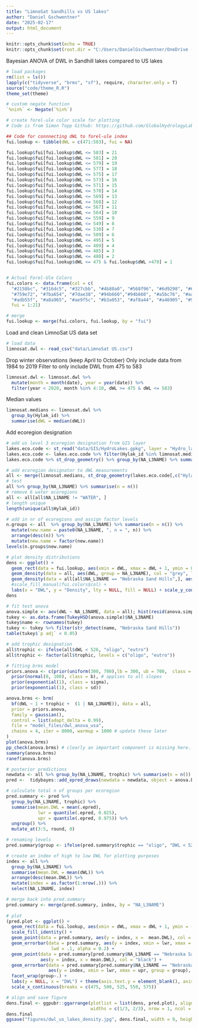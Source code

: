 ```yaml
---
title: "LimnoSat Sandhills vs US lakes"
author: "Daniel Gschwentner"
date: "2025-02-17"
output: html_document
---
```


```r
knitr::opts_chunk$set(echo = TRUE)
knitr::opts_chunk$set(root.dir = "C:/Users/DanielGschwentner/OneDrive - University of Nebraska-Lincoln/Sandhills LimnoSat lake color v2")
```


Bayesian ANOVA of DWL in Sandhill lakes compared to US lakes

```r
# load packages
rm(list = ls())
lapply(c("tidyverse", "brms", "sf"), require, character.only = T)
source("code/theme_R.R")
theme_set(theme)
```
```r
# custom negate function
`%nin%` <- Negate(`%in%`)
```

```r
# create forel-ule color scale for plotting
# Code is from Simon Topp Github: https://github.com/GlobalHydrologyLab/LakeReflectanceRepo/blob/master/00_Functions.R

## Code for connnecting dWL to forel-ule index 
fui.lookup <- tibble(dWL = c(471:583), fui = NA)

fui.lookup$fui[fui.lookup$dWL <= 583] = 21
fui.lookup$fui[fui.lookup$dWL <= 581] = 20
fui.lookup$fui[fui.lookup$dWL <= 579] = 19
fui.lookup$fui[fui.lookup$dWL <= 577] = 18
fui.lookup$fui[fui.lookup$dWL <= 575] = 17
fui.lookup$fui[fui.lookup$dWL <= 573] = 16
fui.lookup$fui[fui.lookup$dWL <= 571] = 15
fui.lookup$fui[fui.lookup$dWL <= 570] = 14
fui.lookup$fui[fui.lookup$dWL <= 569] = 13
fui.lookup$fui[fui.lookup$dWL <= 568] = 12
fui.lookup$fui[fui.lookup$dWL <= 567] = 11
fui.lookup$fui[fui.lookup$dWL <= 564] = 10
fui.lookup$fui[fui.lookup$dWL <= 559] = 9
fui.lookup$fui[fui.lookup$dWL <= 549] = 8
fui.lookup$fui[fui.lookup$dWL <= 530] = 7
fui.lookup$fui[fui.lookup$dWL <= 509] = 6
fui.lookup$fui[fui.lookup$dWL <= 495] = 5
fui.lookup$fui[fui.lookup$dWL <= 489] = 4
fui.lookup$fui[fui.lookup$dWL <= 485] = 3
fui.lookup$fui[fui.lookup$dWL <= 480] = 2
fui.lookup$fui[fui.lookup$dWL <= 475 & fui.lookup$dWL >470] = 1


# Actual Forel-Ule Colors
fui.colors <- data.frame(col = c(
  "#2158bc", "#316dc5", "#327cbb", "#4b80a0", "#568f96", "#6d9298", "#698c86", 
  "#759e72", "#7ba654", "#7dae38", "#94b660","#94b660", "#a5bc76", "#aab86d", 
  "#adb55f", "#a8a965", "#ae9f5c", "#b3a053", "#af8a44", "#a46905", "#9f4d04"),
  fui = 1:21)

# merge
fui.lookup <- merge(fui.colors, fui.lookup, by = "fui")

```

Load and clean LimnoSat US data set

```r
# load data 
limnosat.dwl <- read_csv("data/LimnoSat US.csv")
```

Drop winter observations (keep April to October)
Only include data from 1984 to 2019
Filter to only include DWL from 475 to 583

```r
limnosat.dwl <- limnosat.dwl %>%
  mutate(month = month(date), year = year(date)) %>%
  filter(year < 2020, month %in% 4:10, dWL >= 475 & dWL <= 583)
```

Median values

```r
limnosat.medians <- limnosat.dwl %>%
  group_by(Hylak_id) %>%
  summarise(dWL = median(dWL))
```

Add ecoregion designation

```r
# add us level 3 ecoregion designation from GIS layer
lakes.eco.code <- st_read("data/GIS/HydroLakes.gpkg", layer = "Hydro_lakes_US_eco3") # already contains ecoregion 3, did this in QGIS
lakes.eco.code <- lakes.eco.code %>% filter(Hylak_id %in% limnosat.medians$Hylak_id)
lakes.eco.code %>% st_drop_geometry() %>% group_by(NA_L3NAME) %>% summarise(n = n())
```


```r
# add ecoregion designator to dWL measurements
all <- merge(limnosat.medians, st_drop_geometry(lakes.eco.code[,c("Hylak_id", "NA_L1NAME", "NA_L3NAME")]), by = "Hylak_id", all.x = F, all.y = F)
# test
all %>% group_by(NA_L3NAME) %>% summarise(n = n())
# remove 6 water ecoregions
all <- all[all$NA_L1NAME != "WATER", ]
# length unique
length(unique(all$Hylak_id)) 
```

```r
# add in nr of ecoregions and assign factor levels
n.groups <- all  %>% group_by(NA_L3NAME) %>% summarise(n = n()) %>%
  mutate(new.name = paste0(NA_L3NAME, ", n = ", n)) %>%
  arrange(desc(n)) %>%
  mutate(new.name = factor(new.name))
levels(n.groups$new.name)

```

```r
# plot density distributions
dens <- ggplot() + 
  geom_rect(data = fui.lookup, aes(xmin = dWL, xmax = dWL + 1, ymin = 0, ymax = 0.10, fill = col)) + scale_fill_identity() +  
  geom_density(data = all, aes(dWL, group = NA_L3NAME), col = "grey", lwd = .1, alpha = 0.2) + 
  geom_density(data = all[all$NA_L3NAME == "Nebraska Sand Hills",], aes(dWL, group = NA_L3NAME), col = "black", lwd = .8) + 
  #scale_fill_manual(fui.colors$col) + 
  labs(x = "DWL", y = "Density", lty = NULL, fill = NULL) + scale_y_continuous(breaks = c(0, 0.04, 0.07)) + scale_x_continuous(breaks = c(475, 500, 525, 550, 575))
dens
```

```r
# fit test anova
anova.simple <- aov(dWL ~ NA_L3NAME, data = all); hist(resid(anova.simple));summary(anova.simple)
tukey <- as.data.frame(TukeyHSD(anova.simple)$NA_L3NAME)
tukey$name <- rownames(tukey)
tukey <- tukey %>% filter(str_detect(name, "Nebraska Sand Hills"))
table(tukey$`p adj` < 0.05)
```
```r
# add trophic designation
all$trophic <- ifelse(all$dWL < 526, "oligo", "eutro")
all$trophic <- factor(all$trophic, levels = c("oligo", "eutro"))
```


```r
# fitting brms model
priors.anova <- c(prior(uniform(300, 700),lb = 300, ub = 700,  class = Intercept), 
  prior(normal(0, 100), class = b), # applies to all slopes
  prior(exponential(1), class = sigma), 
  prior(exponential(1), class = sd))

anova.brms <- brm(
  bf(dWL ~ 1 + trophic +  (1 | NA_L3NAME)), data = all,
  prior = priors.anova, 
  family = gaussian(), 
  control = list(adapt_delta = 0.99),
  file = "model_files/dwl_anova_usa",
  chains = 4, iter = 8000, warmup = 1000 # update these later 
)
plot(anova.brms)
pp_check(anova.brms) # clearly an important component is missing here...including trophic state as an intercept to force the model to behave
summary(anova.brms)
ranef(anova.brms)
```

```r
# posterior predictions
newdata <- all %>% group_by(NA_L3NAME, trophic) %>% summarise(n = n())  # expand.grid(NA_L3NAME = unique(all$NA_L3NAME), trophic = c("oligo", "eutro"))
pred <-  tidybayes::add_epred_draws(newdata = newdata, object = anova.brms)

# calculate total n of groups per ecoregion
pred.summary <- pred %>%
  group_by(NA_L3NAME, trophic) %>%
  summarise(mean.DWL = mean(.epred),
            lwr = quantile(.epred, 0.025), 
            upr = quantile(.epred, 0.975)) %>%
  ungroup() %>%
  mutate_at(3:5, round, 0)

# renaming levels
pred.summary$group <- ifelse(pred.summary$trophic == "oligo", "DWL < 526", "DWL > 526")

# create an index of high to low DWL for plotting purposes
index <- all %>% 
  group_by(NA_L3NAME) %>%
  summarise(mean.DWL = mean(dWL)) %>%
  arrange(desc(mean.DWL)) %>%
  mutate(index = as.factor(1:nrow(.))) %>%
  select(NA_L3NAME, index)

# merge back into pred.summary
pred.summary <- merge(pred.summary, index, by = "NA_L3NAME")
  
# plot
(pred.plot <- ggplot() + 
  geom_rect(data = fui.lookup, aes(xmin = dWL, xmax = dWL + 1, ymin = -Inf, ymax = Inf, fill = col)) +
  scale_fill_identity() + 
  geom_point(data = pred.summary, aes(y = index, x =  mean.DWL), col = "grey") + 
  geom_errorbar(data = pred.summary, aes(y = index, xmin = lwr, xmax = upr, group = group), col = "grey",
                 lwd = .1, alpha = 0.2) + 
  geom_point(data = pred.summary[pred.summary$NA_L3NAME == "Nebraska Sand Hills",], 
             aes(y = index, x = mean.DWL), col = "black") + 
  geom_errorbar(data = pred.summary[pred.summary$NA_L3NAME == "Nebraska Sand Hills",],
                aes(y = index, xmin = lwr, xmax = upr, group = group), col = "black") + 
  facet_wrap(group~.) + 
  labs(y = NULL, x = "DWL") + theme(axis.text.y = element_blank(), axis.ticks.y = element_blank()) ) + 
  scale_x_continuous(breaks = c(475, 500, 525, 550, 575))


```

```r

# align and save figure
dens.final <- ggpubr::ggarrange(plotlist = list(dens, pred.plot), align = "hv", 
                                widths = c(1/3, 2/3), nrow = 1, ncol = 2, labels = letters[1:2])
dens.final
ggsave("figures/dwl_us_lakes_density.jpg", dens.final, width = 9, height = 4)
```



